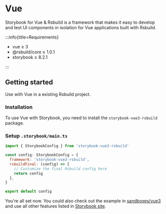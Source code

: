 
# Vue

Storybook for Vue & Rsbuild is a framework that makes it easy to develop and test UI components in isolation for Vue applications built with Rsbuild.

:::info{title=Requirements}

- vue ≥ 3
- @rsbuild/core ≥ 1.0.1
- storybook ≥ 8.2.1

:::

## Getting started

Use with Vue in a existing Rsbuild project.

### Installation

To use Vue with Storybook, you need to install the `storybook-vue3-rsbuild` package.

<PackageManagerTabs command="install storybook-vue3-rsbuild -D" />

### Setup `.storybook/main.ts`

```js
import { StorybookConfig } from 'storybook-vue3-rsbuild'

const config: StorybookConfig = {
  framework: 'storybook-vue3-rsbuild',
  rsbuildFinal: (config) => {
    // Customize the final Rsbuild config here
    return config
  },
}

export default config
```

You're all set now. You could also check out the example in [sandboxes/vue3](https://github.com/rspack-contrib/storybook-rsbuild/blob/main/sandboxes/vue3) and use all other features listed in [Storybook site](https://storybook.js.org/docs).
